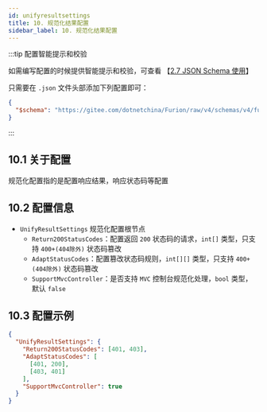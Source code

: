```yaml
---
id: unifyresultsettings
title: 10. 规范化结果配置
sidebar_label: 10. 规范化结果配置
---
```


:::tip 配置智能提示和校验

如需编写配置的时候提供智能提示和校验，可查看 【[2.7 JSON Schema 使用](../jsonschema)】

只需要在 `.json` 文件头部添加下列配置即可：

```json showLineNumbers {2}
{
  "$schema": "https://gitee.com/dotnetchina/Furion/raw/v4/schemas/v4/furion-schema.json"
}
```

:::

## 10.1 关于配置

规范化配置指的是配置响应结果，响应状态码等配置

## 10.2 配置信息

- `UnifyResultSettings` 规范化配置根节点
  - `Return200StatusCodes`：配置返回 `200` 状态码的请求，`int[]` 类型，只支持 `400+(404除外)` 状态码篡改
  - `AdaptStatusCodes`：配置篡改状态码规则，`int[][]` 类型，只支持 `400+(404除外)` 状态码篡改
  - `SupportMvcController`：是否支持 `MVC` 控制台规范化处理，`bool` 类型，默认 `false`

## 10.3 配置示例

```json showLineNumbers  {2,3}
{
  "UnifyResultSettings": {
    "Return200StatusCodes": [401, 403],
    "AdaptStatusCodes": [
      [401, 200],
      [403, 401]
    ],
    "SupportMvcController": true
  }
}
```
